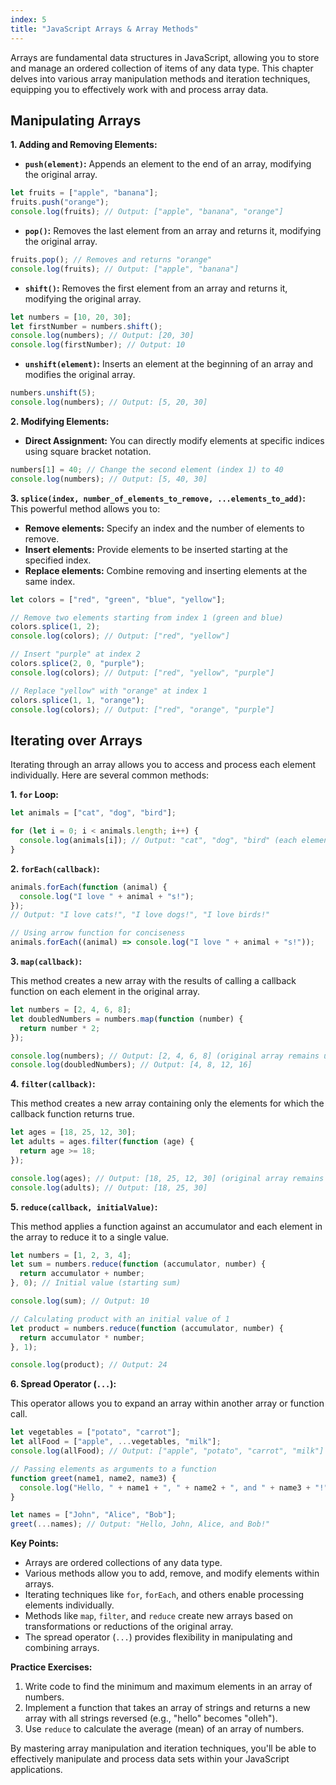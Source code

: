 ```yaml
---
index: 5
title: "JavaScript Arrays & Array Methods"
---
```


Arrays are fundamental data structures in JavaScript, allowing you to store and manage an ordered collection of items of any data type. This chapter delves into various array manipulation methods and iteration techniques, equipping you to effectively work with and process array data.

## Manipulating Arrays

**1. Adding and Removing Elements:**

- **`push(element)`:** Appends an element to the end of an array, modifying the original array.

```javascript
let fruits = ["apple", "banana"];
fruits.push("orange");
console.log(fruits); // Output: ["apple", "banana", "orange"]
```

- **`pop()`:** Removes the last element from an array and returns it, modifying the original array.

```javascript
fruits.pop(); // Removes and returns "orange"
console.log(fruits); // Output: ["apple", "banana"]
```

- **`shift()`:** Removes the first element from an array and returns it, modifying the original array.

```javascript
let numbers = [10, 20, 30];
let firstNumber = numbers.shift();
console.log(numbers); // Output: [20, 30]
console.log(firstNumber); // Output: 10
```

- **`unshift(element)`:** Inserts an element at the beginning of an array and modifies the original array.

```javascript
numbers.unshift(5);
console.log(numbers); // Output: [5, 20, 30]
```

**2. Modifying Elements:**

- **Direct Assignment:** You can directly modify elements at specific indices using square bracket notation.

```javascript
numbers[1] = 40; // Change the second element (index 1) to 40
console.log(numbers); // Output: [5, 40, 30]
```

**3. `splice(index, number_of_elements_to_remove, ...elements_to_add)`:** This powerful method allows you to:

- **Remove elements:** Specify an index and the number of elements to remove.
- **Insert elements:** Provide elements to be inserted starting at the specified index.
- **Replace elements:** Combine removing and inserting elements at the same index.

```javascript
let colors = ["red", "green", "blue", "yellow"];

// Remove two elements starting from index 1 (green and blue)
colors.splice(1, 2);
console.log(colors); // Output: ["red", "yellow"]

// Insert "purple" at index 2
colors.splice(2, 0, "purple");
console.log(colors); // Output: ["red", "yellow", "purple"]

// Replace "yellow" with "orange" at index 1
colors.splice(1, 1, "orange");
console.log(colors); // Output: ["red", "orange", "purple"]
```

## Iterating over Arrays

Iterating through an array allows you to access and process each element individually. Here are several common methods:

**1. `for` Loop:**

```javascript
let animals = ["cat", "dog", "bird"];

for (let i = 0; i < animals.length; i++) {
  console.log(animals[i]); // Output: "cat", "dog", "bird" (each element on a new line)
}
```

**2. `forEach(callback)`:**

```javascript
animals.forEach(function (animal) {
  console.log("I love " + animal + "s!");
});
// Output: "I love cats!", "I love dogs!", "I love birds!"

// Using arrow function for conciseness
animals.forEach((animal) => console.log("I love " + animal + "s!"));
```

**3. `map(callback)`:**

This method creates a new array with the results of calling a callback function on each element in the original array.

```javascript
let numbers = [2, 4, 6, 8];
let doubledNumbers = numbers.map(function (number) {
  return number * 2;
});

console.log(numbers); // Output: [2, 4, 6, 8] (original array remains unchanged)
console.log(doubledNumbers); // Output: [4, 8, 12, 16]
```

**4. `filter(callback)`:**

This method creates a new array containing only the elements for which the callback function returns true.

```javascript
let ages = [18, 25, 12, 30];
let adults = ages.filter(function (age) {
  return age >= 18;
});

console.log(ages); // Output: [18, 25, 12, 30] (original array remains unchanged)
console.log(adults); // Output: [18, 25, 30]
```

**5. `reduce(callback, initialValue)`:**

This method applies a function against an accumulator and each element in the array to reduce it to a single value.

```javascript
let numbers = [1, 2, 3, 4];
let sum = numbers.reduce(function (accumulator, number) {
  return accumulator + number;
}, 0); // Initial value (starting sum)

console.log(sum); // Output: 10

// Calculating product with an initial value of 1
let product = numbers.reduce(function (accumulator, number) {
  return accumulator * number;
}, 1);

console.log(product); // Output: 24
```

**6. Spread Operator (`...`):**

This operator allows you to expand an array within another array or function call.

```javascript
let vegetables = ["potato", "carrot"];
let allFood = ["apple", ...vegetables, "milk"];
console.log(allFood); // Output: ["apple", "potato", "carrot", "milk"]

// Passing elements as arguments to a function
function greet(name1, name2, name3) {
  console.log("Hello, " + name1 + ", " + name2 + ", and " + name3 + "!");
}

let names = ["John", "Alice", "Bob"];
greet(...names); // Output: "Hello, John, Alice, and Bob!"
```

**Key Points:**

- Arrays are ordered collections of any data type.
- Various methods allow you to add, remove, and modify elements within arrays.
- Iterating techniques like `for`, `forEach`, and others enable processing elements individually.
- Methods like `map`, `filter`, and `reduce` create new arrays based on transformations or reductions of the original array.
- The spread operator (`...`) provides flexibility in manipulating and combining arrays.

**Practice Exercises:**

1. Write code to find the minimum and maximum elements in an array of numbers.
2. Implement a function that takes an array of strings and returns a new array with all strings reversed (e.g., "hello" becomes "olleh").
3. Use `reduce` to calculate the average (mean) of an array of numbers.

By mastering array manipulation and iteration techniques, you'll be able to effectively manipulate and process data sets within your JavaScript applications.
